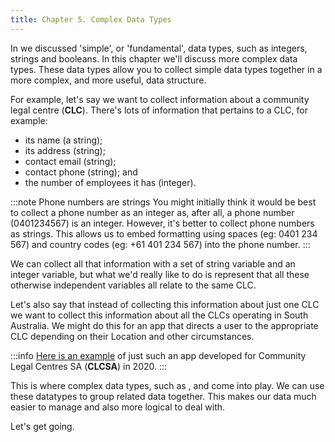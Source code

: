 ```yaml
---
title: Chapter 5. Complex Data Types
---
```


In <DisplayChapter chapter='chapter_03' /> we discussed 'simple', or 'fundamental', 
data types, such as integers, strings and booleans.  In this chapter we'll discuss
more complex data types.  These data types allow you to collect simple data types
together in a more complex, and more useful, data structure.

For example, let's say we want to collect information about a community legal centre
(**CLC**).  There's lots of information that pertains to a CLC, for example:

- its name (a string);
- its address (string);
- contact email (string);
- contact phone (string); and
- the number of employees it has (integer).

:::note Phone numbers are strings
You might initially think it would be best to collect a phone number as an integer as,
after all, a phone number (0401234567) is an integer.  However, it's better to collect
phone numbers as strings.  This allows us to embed formatting using spaces
(eg: 0401 234 567) and country codes (eg: +61 401 234 567) into the phone number.
:::

We can collect all that information with a set of string variable and an integer variable,
but what we'd really like to do is represent that all these otherwise independent variables
all relate to the same CLC.

Let's also say that instead of collecting this information about just one CLC we want to
collect this information about all the CLCs operating in South Australia.  We might do
this for an app that directs a user to the appropriate CLC depending on their Location
and other circumstances.

:::info
[Here is an example](https://dev.dll.org.au/da/interview?i=docassemble.CLCSA01ServiceDirectory:data/questions/main.yml#page1)
of just such an app developed for Community Legal Centres SA (**CLCSA**) in 2020.
:::

This is where complex data types, such as <DisplayGlossaryItem item='dictionary' plural />,
<DisplayGlossaryItem item='list' plural /> and <DisplayGlossaryItem item='object' plural />
come into play.  We can use these datatypes to group related data together.  This makes
our data much easier to manage and also more logical to deal with.

Let's get going.

<DocCardList />
